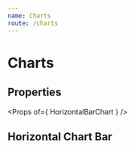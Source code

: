 ```yaml
---
name: Charts
route: /charts
---
```



# Charts

## Properties
<Props of={ HorizontalBarChart } />

## Horizontal Chart Bar
<Playground>
    <HorizontalBarChart 
        percent
        animation
        yToolTip='Equipamento: '
        xToolTip='Disponibilidade: '
        data={ 
 [
    [
        100,
        "NG 350"
    ]
]
}
    />
</Playground>

